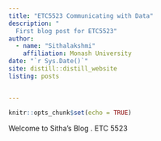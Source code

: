 ```yaml
---
title: "ETC5523 Communicating with Data"
description: "
  First blog post for ETC5523"
author:
  - name: "Sithalakshmi"
    affiliation: Monash University
date: "`r Sys.Date()`"
site: distill::distill_website
listing: posts


---
```


```r
knitr::opts_chunk$set(echo = TRUE)
```

Welcome to Sitha's Blog . ETC 5523 
